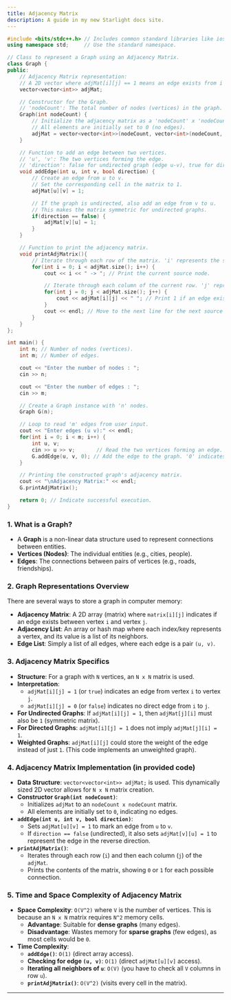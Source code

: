```yaml
---
title: Adjacency Matrix
description: A guide in my new Starlight docs site.
---
```


```cpp
#include <bits/stdc++.h> // Includes common standard libraries like iostream, vector.
using namespace std;     // Use the standard namespace.

// Class to represent a Graph using an Adjacency Matrix.
class Graph {
public:
    // Adjacency Matrix representation:
    // A 2D vector where adjMat[i][j] == 1 means an edge exists from i to j, 0 otherwise.
    vector<vector<int>> adjMat;

    // Constructor for the Graph.
    // 'nodeCount': The total number of nodes (vertices) in the graph.
    Graph(int nodeCount) {
        // Initialize the adjacency matrix as a 'nodeCount' x 'nodeCount' matrix.
        // All elements are initially set to 0 (no edges).
        adjMat = vector<vector<int>>(nodeCount, vector<int>(nodeCount, 0));
    }

    // Function to add an edge between two vertices.
    // 'u', 'v': The two vertices forming the edge.
    // 'direction': false for undirected graph (edge u-v), true for directed graph (edge u->v only).
    void addEdge(int u, int v, bool direction) {
        // Create an edge from u to v.
        // Set the corresponding cell in the matrix to 1.
        adjMat[u][v] = 1;

        // If the graph is undirected, also add an edge from v to u.
        // This makes the matrix symmetric for undirected graphs.
        if(direction == false) {
            adjMat[v][u] = 1;
        }
    }

    // Function to print the adjacency matrix.
    void printAdjMatrix(){
        // Iterate through each row of the matrix. 'i' represents the source node.
        for(int i = 0; i < adjMat.size(); i++) {
            cout << i << " -> "; // Print the current source node.

            // Iterate through each column of the current row. 'j' represents the destination node.
            for(int j = 0; j < adjMat.size(); j++) {
                cout << adjMat[i][j] << " "; // Print 1 if an edge exists, 0 otherwise.
            }
            cout << endl; // Move to the next line for the next source node.
        }
    }
};

int main() {
    int n; // Number of nodes (vertices).
    int m; // Number of edges.

    cout << "Enter the number of nodes : ";
    cin >> n;

    cout << "Enter the number of edges : ";
    cin >> m;

    // Create a Graph instance with 'n' nodes.
    Graph G(n);

    // Loop to read 'm' edges from user input.
    cout << "Enter edges (u v):" << endl;
    for(int i = 0; i < m; i++) {
        int u, v;
        cin >> u >> v;       // Read the two vertices forming an edge.
        G.addEdge(u, v, 0); // Add the edge to the graph. '0' indicates an undirected graph.
    }

    // Printing the constructed graph's adjacency matrix.
    cout << "\nAdjacency Matrix:" << endl;
    G.printAdjMatrix();

    return 0; // Indicate successful execution.
}
```


### 1\. What is a Graph?

  * A **Graph** is a non-linear data structure used to represent connections between entities.
  * **Vertices (Nodes)**: The individual entities (e.g., cities, people).
  * **Edges**: The connections between pairs of vertices (e.g., roads, friendships).

### 2\. Graph Representations Overview

There are several ways to store a graph in computer memory:

  * **Adjacency Matrix**: A 2D array (matrix) where `matrix[i][j]` indicates if an edge exists between vertex `i` and vertex `j`.
  * **Adjacency List**: An array or hash map where each index/key represents a vertex, and its value is a list of its neighbors.
  * **Edge List**: Simply a list of all edges, where each edge is a pair `(u, v)`.

### 3\. Adjacency Matrix Specifics

  * **Structure**: For a graph with `N` vertices, an `N x N` matrix is used.
  * **Interpretation**:
      * `adjMat[i][j] = 1` (or `true`) indicates an edge from vertex `i` to vertex `j`.
      * `adjMat[i][j] = 0` (or `false`) indicates no direct edge from `i` to `j`.
  * **For Undirected Graphs**: If `adjMat[i][j] = 1`, then `adjMat[j][i]` must also be `1` (symmetric matrix).
  * **For Directed Graphs**: `adjMat[i][j] = 1` does not imply `adjMat[j][i] = 1`.
  * **Weighted Graphs**: `adjMat[i][j]` could store the weight of the edge instead of just `1`. (This code implements an unweighted graph).

### 4\. Adjacency Matrix Implementation (in provided code)

  * **Data Structure**: `vector<vector<int>> adjMat;` is used. This dynamically sized 2D vector allows for `N x N` matrix creation.
  * **Constructor `Graph(int nodeCount)`**:
      * Initializes `adjMat` to an `nodeCount x nodeCount` matrix.
      * All elements are initially set to `0`, indicating no edges.
  * **`addEdge(int u, int v, bool direction)`**:
      * Sets `adjMat[u][v] = 1` to mark an edge from `u` to `v`.
      * If `direction == false` (undirected), it also sets `adjMat[v][u] = 1` to represent the edge in the reverse direction.
  * **`printAdjMatrix()`**:
      * Iterates through each row (`i`) and then each column (`j`) of the `adjMat`.
      * Prints the contents of the matrix, showing `0` or `1` for each possible connection.

### 5\. Time and Space Complexity of Adjacency Matrix

  * **Space Complexity**: `O(V^2)` where `V` is the number of vertices. This is because an `N x N` matrix requires `N^2` memory cells.
      * **Advantage**: Suitable for **dense graphs** (many edges).
      * **Disadvantage**: Wastes memory for **sparse graphs** (few edges), as most cells would be `0`.
  * **Time Complexity**:
      * **`addEdge()`**: `O(1)` (direct array access).
      * **Checking for edge `(u, v)`**: `O(1)` (direct `adjMat[u][v]` access).
      * **Iterating all neighbors of `u`**: `O(V)` (you have to check all `V` columns in row `u`).
      * **`printAdjMatrix()`**: `O(V^2)` (visits every cell in the matrix).

-----


